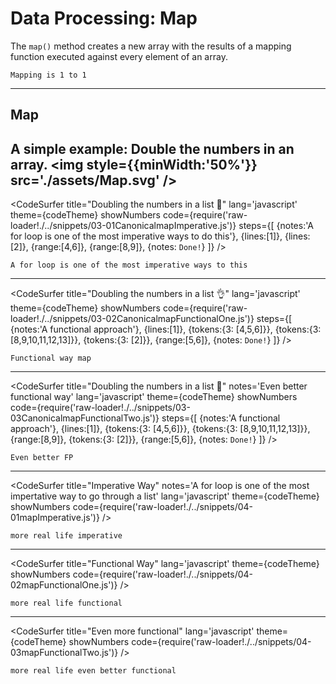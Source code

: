 

# Data Processing: Map
The `map()` method creates a new array with the results of a mapping function executed against every element of an array.

```notes
Mapping is 1 to 1
```
---

## Map
A simple example: Double the numbers in an array.
<img style={{minWidth:'50%'}} src='./assets/Map.svg' />
---
<CodeSurfer
title="Doubling the numbers in a list 🙅"
lang='javascript'
theme={codeTheme}
showNumbers
code={require('raw-loader!./../snippets/03-01CanonicalmapImperative.js')}
steps={[
{notes:'A for loop is one of the most imperative ways to do this'},
{lines:[1]},
{lines:[2]},
{range:[4,6]},
{range:[8,9]},
{notes: `Done!`}
]}
/>

```notes
A for loop is one of the most imperative ways to this
```
---
<CodeSurfer
title="Doubling the numbers in a list 👌"
lang='javascript'
theme={codeTheme}
showNumbers
code={require('raw-loader!./../snippets/03-02CanonicalmapFunctionalOne.js')}
steps={[
{notes:'A functional approach'},
{lines:[1]},
{tokens:{3: [4,5,6]}},
{tokens:{3: [8,9,10,11,12,13]}},
{tokens:{3: [2]}},
{range:[5,6]},
{notes: `Done!`}
]}
/>

```notes
Functional way map
```
---
<CodeSurfer
title="Doubling the numbers in a list 💯"
notes='Even better functional way'
lang='javascript'
theme={codeTheme}
showNumbers
code={require('raw-loader!./../snippets/03-03CanonicalmapFunctionalTwo.js')}
steps={[
{notes:'A functional approach'},
{lines:[1]},
{tokens:{3: [4,5,6]}},
{tokens:{3: [8,9,10,11,12,13]}},
{range:[8,9]},
{tokens:{3: [2]}},
{range:[5,6]},
{notes: `Done!`}
]}
/>

```notes
Even better FP
```
---
<CodeSurfer
title="Imperative Way"
notes='A for loop is one of the most impertative way to go through a list'
lang='javascript'
theme={codeTheme}
showNumbers
code={require('raw-loader!./../snippets/04-01mapImperative.js')}
/>

```notes
more real life imperative
```
---
<CodeSurfer
title="Functional Way"
lang='javascript'
theme={codeTheme}
showNumbers
code={require('raw-loader!./../snippets/04-02mapFunctionalOne.js')}
/>

```notes
more real life functional
```
---
<CodeSurfer
title="Even more functional"
lang='javascript'
theme={codeTheme}
showNumbers
code={require('raw-loader!./../snippets/04-03mapFunctionalTwo.js')}
/>

```notes
more real life even better functional
```

